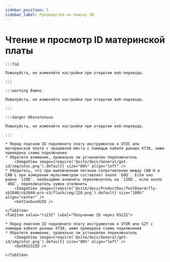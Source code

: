 ```yaml
---
sidebar_position: 5
sidebar_label: Руководство по поиску ID
---
```







# Чтение и просмотр ID материнской платы

    :::tip

    Пожалуйста, не изменяйте настройки при открытии веб-перевода.

    :::

    :::warning Важно

    Пожалуйста, не изменяйте настройки при открытии веб-перевода.

    :::

    :::danger Обязательно

    Пожалуйста, не изменяйте настройки при открытии веб-перевода.

    :::

<Tabs>
    <TabItem value="can" label="Получение UUID CANBus">

    * Перед поиском ID подключите плату инструментов к UTOC или материнской плате с прошивкой моста с помощью кабеля данных XT30, ниже приведена схема подключения
    * Обратите внимание, правильно ли установлен переключатель
        <ImageView image={require('@site/docs/General/get-id/img/utoc.png').default} size="80%" align="left" />
    * Убедитесь, что при выключенном питании сопротивление между CAN H и CAN L при измерении мультиметром составляет около `60Ω`. Если оно равно `120Ω`, необходимо включить переключатель на `120Ω`, если около `40Ω`, переключатель нужно отключить
        <ImageView image={require('@site/docs/ProductDoc/ToolBoard/fly-sb2040/sb2040-pro-v3/flash/img/120.png').default} size="100%" align="center" />
        <GetCanbusUUID />

    </TabItem>
    <TabItem value="rs232" label="Получение ID через RS232">

    * Перед поиском ID подключите плату инструментов к UTOR или G2T с помощью кабеля данных XT30, ниже приведена схема подключения
    * Обратите внимание, правильно ли установлен переключатель
        <ImageView image={require('@site/docs/General/get-id/img/utor.png').default} size="80%" align="left" />              
        <GetRS232ID />

    </TabItem>
</Tabs>